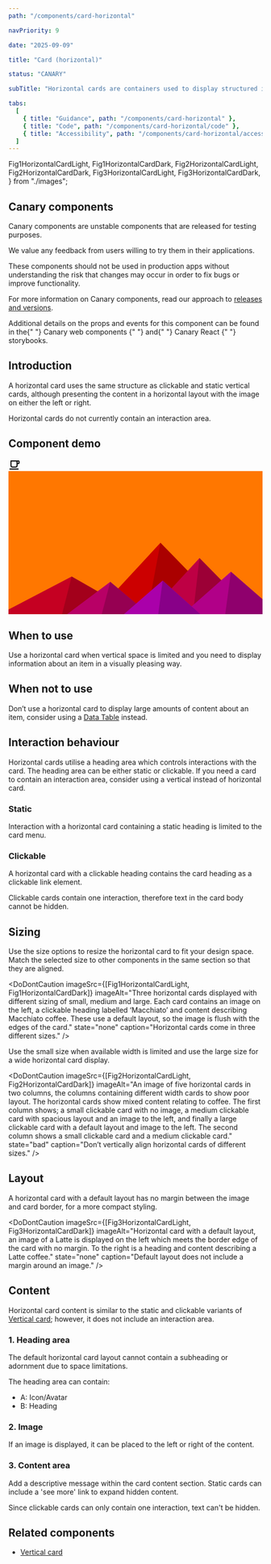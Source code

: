 ```yaml
---
path: "/components/card-horizontal"

navPriority: 9

date: "2025-09-09"

title: "Card (horizontal)"

status: "CANARY"

subTitle: "Horizontal cards are containers used to display structured information or link to new information in a horizontal layout."

tabs:
  [
    { title: "Guidance", path: "/components/card-horizontal" },
    { title: "Code", path: "/components/card-horizontal/code" },
    { title: "Accessibility", path: "/components/card-horizontal/accessibility" },
  ]
---
```


  Fig1HorizontalCardLight,
  Fig1HorizontalCardDark,
  Fig2HorizontalCardLight,
  Fig2HorizontalCardDark,
  Fig3HorizontalCardLight,
  Fig3HorizontalCardDark,
} from "./images";

<IcAlert
  heading="Canary component"
  variant="info"
  message="This component is new and its guidance will be updated over time."
/>

## Canary components

Canary components are unstable components that are released for testing purposes.

We value any feedback from users willing to try them in their applications.

These components should not be used in production apps without understanding the risk that changes may occur in order to fix bugs or improve functionality.

For more information on Canary components, read our approach to [releases and versions](/get-started/releases-versions).

<p>
  Additional details on the props and events for this component can be found in
  the{" "}
  <IcLink
    href="https://mi6.github.io/ic-ui-kit/branches/canary/main/web-components/?path=/docs/web-components-horizontal-card--docs"
    target="_blank"
  >
    Canary web components
  </IcLink>{" "}
  and{" "}
  <IcLink
    href="https://mi6.github.io/ic-ui-kit/branches/canary/main/react/?path=/docs/react-components-horizontal-card--docs"
    target="_blank"
  >
    Canary React
  </IcLink>{" "}
  storybooks.
</p>

## Introduction

A horizontal card uses the same structure as clickable and static vertical cards, although presenting the content in a horizontal layout with the image on either the left or right.

Horizontal cards do not currently contain an interaction area.

## Component demo

<ComponentPreview>
  <IcCardHorizontal heading="Card heading" message="Card message">
    <svg
      slot="icon"
      xmlns="http://www.w3.org/2000/svg"
      height="24"
      viewBox="0 0 24 24"
      width="24"
      fill="#000000"
    >
      <path d="M2,21V19H20V21H2M20,8V5H18V8H20M20,3A2,2 0 0,1 22,5V8A2,2 0 0,1 20,10H18V13A4,4 0 0,1 14,17H8A4,4 0 0,1 4,13V3H20M16,5H6V13A2,2 0 0,0 8,15H14A2,2 0 0,0 16,13V5Z" />
    </svg>
    <svg slot="image" xmlns="http://www.w3.org/2000/svg" viewBox="0 0 1600 900">
      <rect fill="#ff7700" width="1600" height="1600" y="-350" />
      <polygon fill="#cc0000" points="957 450 539 900 1396 900" />
      <polygon fill="#aa0000" points="957 450 872.9 900 1396 900" />
      <polygon fill="#c50022" points="-60 900 398 662 816 900" />
      <polygon fill="#a3001b" points="337 900 398 662 816 900" />
      <polygon fill="#be0044" points="1203 546 1552 900 876 900" />
      <polygon fill="#9c0036" points="1203 546 1552 900 1162 900" />
      <polygon fill="#b80066" points="641 695 886 900 367 900" />
      <polygon fill="#960052" points="587 900 641 695 886 900" />
      <polygon fill="#b10088" points="1710 900 1401 632 1096 900" />
      <polygon fill="#8f006d" points="1710 900 1401 632 1365 900" />
      <polygon fill="#aa00aa" points="1210 900 971 687 725 900" />
      <polygon fill="#880088" points="943 900 1210 900 971 687" />
    </svg>
  </IcCardHorizontal>
</ComponentPreview>

## When to use

Use a horizontal card when vertical space is limited and you need to display information about an item in a visually pleasing way.

## When not to use

Don’t use a horizontal card to display large amounts of content about an item, consider using a [Data Table](/components/data-table) instead.

## Interaction behaviour

Horizontal cards utilise a heading area which controls interactions with the card. The heading area can be either static or clickable. If you need a card to contain an interaction area, consider using a vertical instead of horizontal card.

### Static

Interaction with a horizontal card containing a static heading is limited to the card menu.

### Clickable

A horizontal card with a clickable heading contains the card heading as a clickable link element.

Clickable cards contain one interaction, therefore text in the card body cannot be hidden.

## Sizing

Use the size options to resize the horizontal card to fit your design space. Match the selected size to other components in the same section so that they are aligned.

<DoDontCaution
  imageSrc={[Fig1HorizontalCardLight, Fig1HorizontalCardDark]}
  imageAlt="Three horizontal cards displayed with different sizing of small, medium and large. Each card contains an image on the left, a clickable heading labelled ‘Macchiato’ and content describing Macchiato coffee. These use a default layout, so the image is flush with the edges of the card."
  state="none"
  caption="Horizontal cards come in three different sizes."
/>

Use the small size when available width is limited and use the large size for a wide horizontal card display.

<DoDontCaution
  imageSrc={[Fig2HorizontalCardLight, Fig2HorizontalCardDark]}
  imageAlt="An image of five horizontal cards in two columns, the columns containing different width cards to show poor layout. The horizontal cards show mixed content relating to coffee. The first column shows; a small clickable card with no image, a medium clickable card with spacious layout and an image to the left, and finally a large clickable card with a default layout and image to the left. The second column shows a small clickable card and a medium clickable card."
  state="bad"
  caption="Don’t vertically align horizontal cards of different sizes."
/>

## Layout

A horizontal card with a default layout has no margin between the image and card border, for a more compact styling.

<DoDontCaution
  imageSrc={[Fig3HorizontalCardLight, Fig3HorizontalCardDark]}
  imageAlt="Horizontal card with a default layout, an image of a Latte is displayed on the left which meets the border edge of the card with no margin. To the right is a heading and content describing a Latte coffee."
  state="none"
  caption="Default layout does not include a margin around an image."
/>

## Content

Horizontal card content is similar to the static and clickable variants of [Vertical card](/components/card-vertical); however, it does not include an interaction area.

### 1. Heading area

The default horizontal card layout cannot contain a subheading or adornment due to space limitations.

The heading area can contain:

- A: Icon/Avatar
- B: Heading

### 2. Image

If an image is displayed, it can be placed to the left or right of the content.

### 3. Content area

Add a descriptive message within the card content section. Static cards can include a 'see more' link to expand hidden content.

Since clickable cards can only contain one interaction, text can't be hidden.

## Related components

- [Vertical card](/Components/card-vertical)